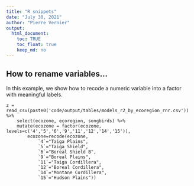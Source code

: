 ```yaml
---
title: "R snippets"
date: "July 30, 2021"
author: "Pierre Vernier"
output:
  html_document:
    toc: TRUE
    toc_float: true
    keep_md: no
---
```


## How to rename variables...

In this example, we show how to recode a numeric variable into a factor with meaningful labels.

```
z = read_csv(paste0('code/output/tables/models_r2_by_ecoregion_rnr.csv')) %>%
    select(ecozone, ecoregion, songbirds) %>%
    mutate(ecozone = factor(ecozone, levels=c('4','5','6','9','11','12','14','15')),
        ecozone=recode(ecozone, 
            `4`="Taiga Plains",
            `5`="Taiga Shield",
            `6`="Boreal Shield B",
            `9`="Boreal Plains",
            `11`="Taiga Cordillera",
            `12`="Boreal Cordillera",
            `14`="Montane Cordillera",
            `15`="Hudson Plains"))
```
